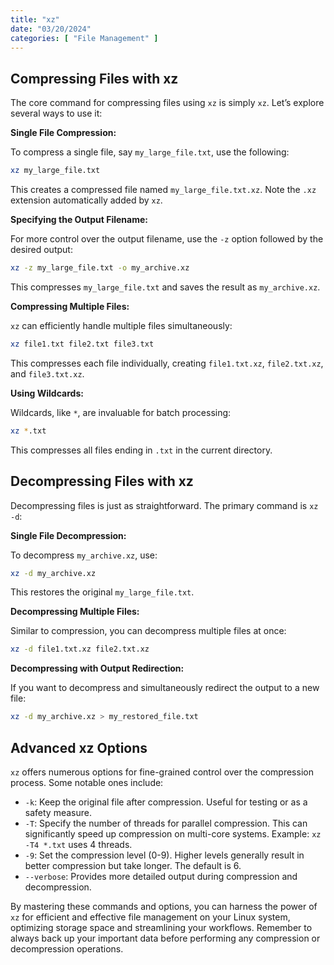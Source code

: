 ```yaml
---
title: "xz"
date: "03/20/2024"
categories: [ "File Management" ]
---
```

## Compressing Files with xz

The core command for compressing files using `xz` is simply `xz`.  Let's explore several ways to use it:

**Single File Compression:**

To compress a single file, say `my_large_file.txt`, use the following:

```bash
xz my_large_file.txt
```

This creates a compressed file named `my_large_file.txt.xz`.  Note the `.xz` extension automatically added by `xz`.

**Specifying the Output Filename:**

For more control over the output filename, use the `-z` option followed by the desired output:

```bash
xz -z my_large_file.txt -o my_archive.xz
```

This compresses `my_large_file.txt` and saves the result as `my_archive.xz`.

**Compressing Multiple Files:**

`xz` can efficiently handle multiple files simultaneously:

```bash
xz file1.txt file2.txt file3.txt
```

This compresses each file individually, creating `file1.txt.xz`, `file2.txt.xz`, and `file3.txt.xz`.


**Using Wildcards:**

Wildcards, like `*`, are invaluable for batch processing:

```bash
xz *.txt
```

This compresses all files ending in `.txt` in the current directory.


## Decompressing Files with xz

Decompressing files is just as straightforward. The primary command is `xz -d`:

**Single File Decompression:**

To decompress `my_archive.xz`, use:

```bash
xz -d my_archive.xz
```

This restores the original `my_large_file.txt`.

**Decompressing Multiple Files:**

Similar to compression, you can decompress multiple files at once:

```bash
xz -d file1.txt.xz file2.txt.xz
```

**Decompressing with Output Redirection:**

If you want to decompress and simultaneously redirect the output to a new file:

```bash
xz -d my_archive.xz > my_restored_file.txt
```


## Advanced xz Options

`xz` offers numerous options for fine-grained control over the compression process.  Some notable ones include:

* `-k`: Keep the original file after compression.  Useful for testing or as a safety measure.
* `-T`: Specify the number of threads for parallel compression.  This can significantly speed up compression on multi-core systems.  Example: `xz -T4 *.txt` uses 4 threads.
* `-9`: Set the compression level (0-9). Higher levels generally result in better compression but take longer.  The default is 6.
* `--verbose`: Provides more detailed output during compression and decompression.


By mastering these commands and options, you can harness the power of `xz` for efficient and effective file management on your Linux system, optimizing storage space and streamlining your workflows. Remember to always back up your important data before performing any compression or decompression operations.

